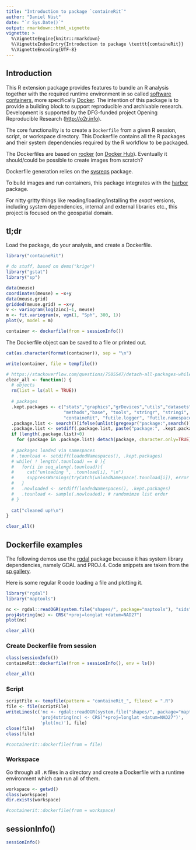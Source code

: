 ```yaml
---
title: "Introduction to package `containeRit`"
author: "Daniel Nüst"
date: "`r Sys.Date()`"
output: rmarkdown::html_vignette
vignette: >
  %\VignetteEngine{knitr::rmarkdown}
  %\VignetteIndexEntry{Introduction to package \texttt{containeRit}}
  %\VignetteEncoding{UTF-8}
---
```


<!-- Copyright 2016 Opening Reproducible Research (http://o2r.info) -->

## Introduction

This R extension package provides features to bundle an R analysis together with the required runtime environment in so called [software containers](https://en.wikipedia.org/wiki/Operating-system-level_virtualization), more specifically [Docker](http://docker.com/).
The intention of this package is to provide a building block to support reproducible and archivable research. Development is supported by the DFG-funded project Opening Reproducible Research ([http://o2r.info](http://o2r.info)).

The core functionality is to create a `Dockerfile` from a given R session, script, or workspace directory. This Dockerfile contains all the R packages and their system dependencies required by the R workflow to be packaged. 

The Dockerfiles are based on [rocker](https://github.com/rocker-org/rocker) (on [Docker Hub](https://hub.docker.com/u/rocker/)). Eventually it should/could be possible to create images from scratch?

Dockerfile generation relies on the [sysreqs](https://github.com/r-hub/sysreqs) package.

To build images and run containers, this package integrates with the [harbor](https://github.com/wch/harbor) package.

For nitty gritty things like reading/loading/installing the _exact_ versions, including system dependencies, internal and external libraries etc., this project is focused on the geospatial domain.

## tl;dr

Load the package, do your analysis, and create a Dockerfile.

```r
library("containeRit")

# do stuff, based on demo("krige")
library("gstat")
library("sp")

data(meuse)
coordinates(meuse) = ~x+y
data(meuse.grid)
gridded(meuse.grid) = ~x+y
v <- variogram(log(zinc)~1, meuse)
m <- fit.variogram(v, vgm(1, "Sph", 300, 1))
plot(v, model = m)

container <- dockerfile(from = sessionInfo())
```

The Dockerfile object can be saved to a file or printed out.

```r
cat(as.character(format(container)), sep = "\n")
```

```r
write(container, file = tempfile())
```

```r
# https://stackoverflow.com/questions/7505547/detach-all-packages-while-working-in-r
clear_all <- function() {
  # objects
  rm(list = ls(all = TRUE))
  
  # packages
  .kept.packages <- c("stats","graphics","grDevices","utils","datasets",
                      "methods","base", "tools", "stringr", "stringi",
                      "containeRit", "futile.logger", "futile.namespaces", "futile.options", "lambda.r")
  .package.list <- search()[ifelse(unlist(gregexpr("package:",search()))==1,TRUE,FALSE)]
  .package.list <- setdiff(.package.list, paste("package:", .kept.packages, sep = ""))
  if (length(.package.list)>0)
    for (package in .package.list) detach(package, character.only=TRUE)
  
  # packages loaded via namespaces
  # .tounload <- setdiff(loadedNamespaces(), .kept.packages)
  # while( ! length(.tounload) == 0 ){
  #   for(i in seq_along(.tounload)){
  #     cat("unloading ", .tounload[i], "\n")
  #     suppressWarnings(tryCatch(unloadNamespace(.tounload[i]), error = function(x) return(NA)))
  #   }
  #   .nowloaded <- setdiff(loadedNamespaces(), .kept.packages)
  #   .tounload <- sample(.nowloaded); # randomimze list order
  # }
  
  cat("cleaned up!\n")
}

clear_all()
```

## Dockerfile examples

The following demos use the [rgdal](https://cran.r-project.org/web/packages/rgdal/index.html) package because it has system library dependencies, namely GDAL and PROJ.4. Code snippets are taken from the [sp gallery](http://edzer.github.io/sp/).

Here is some regular R code loading a file and plotting it.

```r
library("rgdal")
library("maptools")

nc <- rgdal::readOGR(system.file("shapes/", package="maptools"), "sids", verbose = FALSE)
proj4string(nc) <- CRS("+proj=longlat +datum=NAD27")
plot(nc)
```

```r
clear_all()
```

### Create Dockerfile from session

```r
class(sessionInfo())
containeRit::dockerfile(from = sessionInfo(), env = ls())
```

```r
clear_all()
```

### Script

```r
scriptFile <- tempfile(pattern = "containeRit_", fileext = ".R")
file <- file(scriptFile)
writeLines(c('nc <- rgdal::readOGR(system.file("shapes/", package="maptools"), "sids", verbose = FALSE)',
             'proj4string(nc) <- CRS("+proj=longlat +datum=NAD27")',
             'plot(nc)'), file)
close(file)
class(file)

#containerit::dockerfile(from = file)
```

### Workspace

Go through all `.R` files in a directory and create a Dockerfile with a runtime environment which can run all of them.

```r
workspace <- getwd()
class(workspace)
dir.exists(workspace)

#containerit::dockerfile(from = workspace)
```

## sessionInfo()

```r
sessionInfo()
```

